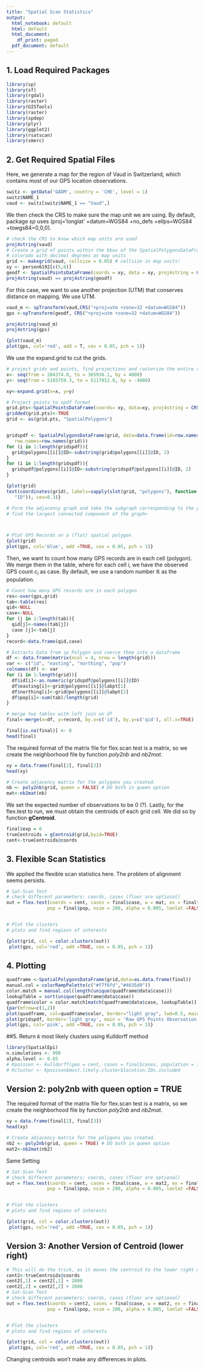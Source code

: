 ```yaml
---
title: "Spatial Scan Statistics"
output:
  html_notebook: default
  html: default
  html_document:
    df_print: paged
  pdf_document: default
---
```


## 1. Load Required Packages

```r
library(sp)
library(sf)
library(rgdal)
library(raster)
library(GISTools)
library(raster)
library(spdep)
library(plyr)
library(ggplot2)
library(rsatscan)
library(smerc)
```

## 2. Get Required Spatial Files

Here, we generate a map for the region of Vaud in Switzerland, which contains most of our GPS location observations.

```r
switz <- getData('GADM', country = 'CHE', level = 1)
switz$NAME_1
vaud <- switz[switz$NAME_1 == "Vaud",]
```

We then check the CRS to make sure the map unit we are using. By default, package *sp* uses (proj='longlat' +datum=WGS84 +no_defs +ellps=WGS84 +towgs84=0,0,0). 

```r
# check the CRS to know which map units are used
proj4string(vaud)
# Create a grid of points within the bbox of the SpatialPolygonsDataFrame 
# colorado with decimal degrees as map units
grid <- makegrid(vaud, cellsize = 0.05) # cellsize in map units!
xy <- person6192[c(5,6)]
geodf <- SpatialPointsDataFrame(coords = xy, data = xy, proj4string = CRS("+proj=longlat +datum=WGS84 +no_defs +ellps=WGS84 + towgs84=0,0,0"))
proj4string(vaud) == proj4string(geodf)
```

For this case, we want to use another projection (UTM) that conserves distance on mapping. We use UTM.

```r
vaud_m <- spTransform(vaud,CRS("+proj=utm +zone=32 +datum=WGS84"))
gps <-spTransform(geodf, CRS("+proj=utm +zone=32 +datum=WGS84"))

proj4string(vaud_m)
proj4string(gps)

{plot(vaud_m) 
plot(gps, col='red', add = T, cex = 0.05, pch = 1)}
```


We use the expand.grid to cut the grids.

```r
# project grids and points, find projections and rasterize the entire region by 4000 unit of easting/northing
x<- seq(from = 284374.8, to = 365936.1, by = 4000)
y<- seq(from = 5165759.3, to = 5117012.8, by = -4000)

xy<-expand.grid(x=x, y=y)

# Project points to spdf format
grid.pts<-SpatialPointsDataFrame(coords= xy, data=xy, proj4string = CRS("+proj=utm +zone=32 +datum=WGS84"))
gridded(grid.pts)<-TRUE
grid <- as(grid.pts, "SpatialPolygons")


gridspdf <- SpatialPolygonsDataFrame(grid, data=data.frame(id=row.names(grid), 
   row.names=row.names(grid)))
for (i in 1:length(gridspdf)){
  grid@polygons[[i]]@ID<-substring(grid@polygons[[i]]@ID, 2)
}
for (i in 1:length(gridspdf)){
  gridspdf@polygons[[i]]@ID<-substring(gridspdf@polygons[[i]]@ID, 2)
}

{plot(grid)
text(coordinates(grid), labels=sapply(slot(grid, "polygons"), function(i) slot(i, 
   "ID")), cex=0.3)}

# Form the adjacency graph and take the subgraph corresponding to the grid cells that have GPS locations
# find the largest connected component of the graph>



# Plot GPS Records on a (flat) spatial polygon
{plot(grid)
plot(gps, col='blue', add =TRUE, cex = 0.05, pch = 1)}
```


Then, we want to count how many GPS records are in each cell (polygon). We merge them in the table, where for each cell $i$, we have the observed GPS count $c_i$ as case. By default, we use a random number $\mathbb{R}$ as the population.

```r
# Count how many GPS records are in each polygon
res<-over(gps,grid)
tab<-table(res)
qid<-NULL
case<-NULL
for (j in 1:length(tab)){
  qid[j]<-names(tab[j])
  case [j]<-tab[j]
}
record<-data.frame(qid,case)

# Extracts Data from sp Polygon and coerce them into a dataframe
df <- data.frame(matrix(ncol = 4, nrow = length(grid)))
var <- c("id", "easting", "northing", "pop")
colnames(df) <- var
for (i in 1:length(grid)){
  df$id[i]<-as.numeric(gridspdf@polygons[[i]]@ID)
  df$easting[i]<-grid@polygons[[i]]@labpt[1]
  df$northing[i]<-grid@polygons[[i]]@labpt[2]
  df$pop[i]<-sum(tab)/length(grid)
}

# merge two tables with left join on df
final<-merge(x=df, y=record, by.x=c('id'), by.y=c('qid'), all.x=TRUE)

final[is.na(final)] <- 0
head(final)
```

The required format of the matrix file for flex.scan test is a matrix, so we create the neighborhood file by function *poly2nb* and *nb2mat*.

```r
xy = data.frame(final[2], final[3])
head(xy)

# Create adjacency matrix for the polygons you created.
nb <- poly2nb(grid, queen = FALSE) # DO both in queen option
mat<-nb2mat(nb)
```


We set the expected number of observations to be 0 (?). Lastly, for the flex.test to run, we must obtain the centroids of each grid cell. We did so by function **gCentroid**.


```r
final$exp = 0
trueCentroids = gCentroid(grid,byid=TRUE)
cent<-trueCentroids@coords
```


## 3. Flexible Scan Statistics 

We applied the flexible scan statistics here. The problem of alignment seems persists.

```r
# Sat-Scan Test
# check different parameters: coords, cases (floor are optional)
out = flex.test(coords = cent, cases = final$case, w = mat, ex = final$pop, k = 10,
               pop = final$pop, nsim = 200, alpha = 0.005, lonlat =FALSE)


# Plot the clusters
# plots and find regions of interests

{plot(grid, col = color.clusters(out))
 plot(gps, col='red', add =TRUE, cex = 0.05, pch = 1)}
```


## 4. Plotting

```r
quadframe <-SpatialPolygonsDataFrame(grid,data=as.data.frame(final))
manual.col = colorRampPalette(c("#f7f6fd","#4635d0"))
color.match = manual.col(length(unique(quadframe@data$case)))
lookupTable = sort(unique(quadframe@data$case))
quadframe$color = color.match[match(quadframe@data$case, lookupTable)]
{par(mfrow=c(1,2))
plot(quadframe, col=quadframe$color, border="light gray", lwd=0.5, main = 'Grid-Based Observation Count', axes= TRUE)
plot(gridspdf, border='light gray', main = 'Raw GPS Points Observation', axes=TRUE)
plot(gps, col='pink', add =TRUE, cex = 0.05, pch = 1)}
```


##5. Return $k$ most likely clusters using Kulldorff method

```r
library(SpatialEpi)
n.simulations <- 999
alpha.level <- 0.05
# Kpoisson <- kulldorff(geo = cent, cases = final$cases, population = final$pop ,expected.cases= final$exp, pop.upper.bound, n.simulations, alpha.level, plot=T)
# Kcluster <- Kpoisson$most.likely.cluster$location.IDs.included
```



## Version 2: poly2nb with queen option = TRUE

The required format of the matrix file for flex.scan test is a matrix, so we create the neighborhood file by function *poly2nb* and *nb2mat*.

```r
xy = data.frame(final[2], final[3])
head(xy)

# Create adjacency matrix for the polygons you created.
nb2 <- poly2nb(grid, queen = TRUE) # DO both in queen option
mat2<-nb2mat(nb2)
```

Same Setting

```r
# Sat-Scan Test
# check different parameters: coords, cases (floor are optional)
out = flex.test(coords = cent, cases = final$case, w = mat2, ex = final$pop, k = 10,
               pop = final$pop, nsim = 200, alpha = 0.005, lonlat =FALSE)


# Plot the clusters
# plots and find regions of interests

{plot(grid, col = color.clusters(out))
 plot(gps, col='red', add =TRUE, cex = 0.05, pch = 1)}
```


## Version 3: Another Version of Centroid (lower right)
```r
# This will do the trick, as it moves the centroid to the lower right diag.
cent2<-trueCentroids@coords
cent2[,1] = cent2[,1] + 2000
cent2[,2] = cent2[,2] + 2000
# Sat-Scan Test
# check different parameters: coords, cases (floor are optional)
out = flex.test(coords = cent2, cases = final$case, w = mat2, ex = final$pop, k = 10,
               pop = final$pop, nsim = 200, alpha = 0.005, lonlat =FALSE)


# Plot the clusters
# plots and find regions of interests

{plot(grid, col = color.clusters(out))
 plot(gps, col='red', add =TRUE, cex = 0.05, pch = 1)}
```



Changing centroids won't make any differences in plots.
